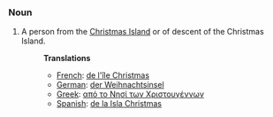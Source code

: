 ===Noun===
#A person from the [[Christmas Island]] or of descent of the Christmas Island.
#:'''Translations'''
#:*[[French]]: [[de l'île Christmas]]
#:*[[German]]: [[der Weihnachtsinsel]]
#:*[[Greek]]: [[από το Νησί των Χριστουγέννων]]
#:*[[Spanish]]: [[de la Isla Christmas]]